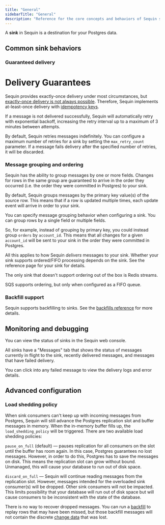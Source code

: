 ```yaml
---
title: "General"
sidebarTitle: "General"
description: "Reference for the core concepts and behaviors of Sequin sinks. Learn about delivery guarantees, message grouping, ordering, backfill support, and monitoring capabilities."
---
```


A **sink** in Sequin is a destination for your Postgres data.

## Common sink behaviors

### Guaranteed delivery

# Delivery Guarantees

Sequin provides exactly-once delivery under most circumstances, but [exactly-once delivery is not always possible](https://blog.sequinstream.com/at-most-once-at-least-once-and-exactly-once-delivery/). Therefore, Sequin implements at-least-once delivery with [idempotency keys](/reference/messages#idempotency). 

If a message is not delivered successfully, Sequin will automatically retry with exponential backoff, increasing the retry interval up to a maximum of 3 minutes between attempts.

By default, Sequin retries messages indefinitely. You can configure a maximum number of retries for a sink by setting the `max_retry_count` parameter. If a message fails delivery after the specified number of retries, it will be discarded.

### Message grouping and ordering

Sequin has the ability to group messages by one or more fields. Changes for rows in the same group are guaranteed to arrive in the order they occurred (i.e. the order they were committed in Postgres) to your sink.

By default, Sequin groups messages by the primary key value(s) of the source row. This means that if a row is updated multiple times, each update event will arrive in order to your sink.

You can specify message grouping behavior when configuring a sink. You can group rows by a single field or multiple fields.

So, for example, instead of grouping by primary key, you could instead group `orders` by `account_id`. This means that all changes for a given `account_id` will be sent to your sink in the order they were committed in Postgres.

All this applies to how Sequin _delivers_ messages to your sink. Whether your sink supports ordered/FIFO processing depends on the sink. See the reference page for your sink for details.

<Note>
  The only sink that doesn't support ordering out of the box is Redis streams.

  SQS supports ordering, but only when configured as a FIFO queue.
</Note>

### Backfill support

Sequin supports backfilling to sinks. See the [backfills reference](/reference/backfills) for more details.

## Monitoring and debugging

You can view the status of sinks in the Sequin web console.

All sinks have a "Messages" tab that shows the status of messages currently in flight to the sink, recently delivered messages, and messages that have failed delivery.

You can click into any failed message to view the delivery logs and error details.

## Advanced configuration

### Load shedding policy

When sink consumers can't keep up with incoming messages from Postgres, Sequin will still advance the Postgres replication slot and buffer messages in memory. When the in-memory buffer fills up, the `load_shedding_policy` will be triggered. There are two available load shedding policies:

`pause_on_full` (default) — pauses replication for all consumers on the slot until the buffer has room again. In this case, Postgres guarantees no lost messages. However, in order to do this, Postgres has to save the messages on disk. This means the replication slot can grow without bound. Unmanaged, this will cause your database to run out of disk space.

`discard_on_full` — Sequin will continue reading messages from the replication slot. However, messages intended for the overloaded sink consumer(s) will be dropped. Other sink consumers will not be impacted. This limits possibility that your database will run out of disk space but will cause consumers to be inconsistent with the state of the database.

There is no way to recover dropped messages. You can run a [backfill](/reference/backfills) to replay rows that may have been missed, but those backfill messages will not contain the discrete [change data](/reference/messages#change-messages) that was lost.
